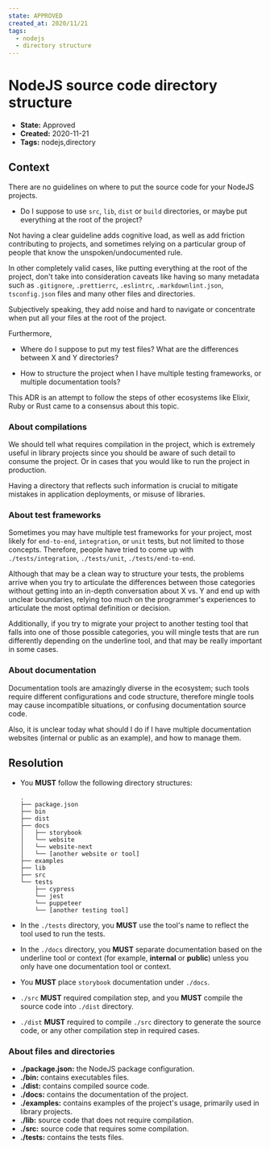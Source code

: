```yaml
---
state: APPROVED
created_at: 2020/11/21
tags:
  - nodejs
  - directory structure
---
```


# NodeJS source code directory structure

- **State:** Approved
- **Created:** 2020-11-21
- **Tags:** nodejs,directory

## Context

There are no guidelines on where to put the source code for your NodeJS
projects.

- Do I suppose to use `src`, `lib`, `dist` or `build` directories, or maybe put
  everything at the root of the project?

Not having a clear guideline adds cognitive load, as well as add friction
contributing to projects, and sometimes relying on a particular group of people
that know the unspoken/undocumented rule.

In other completely valid cases, like putting everything at the root of the
project, don't take into consideration caveats like having so many metadata such
as `.gitignore`, `.prettierrc`, `.eslintrc`, `.markdownlint.json`,
`tsconfig.json` files and many other files and directories.

Subjectively speaking, they add noise and hard to navigate or concentrate when
put all your files at the root of the project.

Furthermore,

- Where do I suppose to put my test files? What are the differences between X and
  Y directories?

- How to structure the project when I have multiple testing frameworks, or
  multiple documentation tools?

This ADR is an attempt to follow the steps of other ecosystems like Elixir,
Ruby or Rust came to a consensus about this topic.

### About compilations

We should tell what requires compilation in the project, which is extremely
useful in library projects since you should be aware of such detail to consume
the project. Or in cases that you would like to run the project in production.

Having a directory that reflects such information is crucial to mitigate mistakes
in application deployments, or misuse of libraries.

### About test frameworks

Sometimes you may have multiple test frameworks for your project, most likely
for `end-to-end`, `integration`, or `unit` tests, but not limited to those
concepts. Therefore, people have tried to come up with `./tests/integration`,
`./tests/unit`, `./tests/end-to-end`.

Although that may be a clean way to structure your tests, the problems arrive
when you try to articulate the differences between those categories without
getting into an in-depth conversation about X vs. Y and end up with unclear
boundaries, relying too much on the programmer's experiences to articulate the
most optimal definition or decision.

Additionally, if you try to migrate your project to another testing tool that
falls into one of those possible categories, you will mingle tests that are
run differently depending on the underline tool, and that may be really
important in some cases.

### About documentation

Documentation tools are amazingly diverse in the ecosystem; such tools require
different configurations and code structure, therefore mingle tools may cause
incompatible situations, or confusing documentation source code.

Also, it is unclear today what should I do if I have multiple documentation
websites (internal or public as an example), and how to manage them.

## Resolution

- You **MUST** follow the following directory structures:

  ```text
  .
  ├── package.json
  ├── bin
  ├── dist
  ├── docs
  │   ├── storybook
  │   └── website
  │   └── website-next
  │   └── [another website or tool]
  ├── examples
  ├── lib
  ├── src
  └── tests
      ├── cypress
      └── jest
      └── puppeteer
      └── [another testing tool]
  ```

- In the `./tests` directory, you **MUST** use the tool's name to reflect the
  tool used to run the tests.
- In the `./docs` directory, you **MUST** separate documentation based on the
  underline tool or context (for example, **internal** or **public**) unless
  you only have one documentation tool or context.
- You **MUST** place `storybook` documentation under `./docs`.
- `./src` **MUST** required compilation step, and you **MUST** compile the
  source code into `./dist` directory.
- `./dist` **MUST** required to compile `./src` directory to generate
  the source code, or any other compilation step in required cases.

### About files and directories

- **./package.json:** the NodeJS package configuration.
- **./bin:** contains executables files.
- **./dist:** contains compiled source code.
- **./docs:** contains the documentation of the project.
- **./examples:** contains examples of the project's usage, primarily used
  in library projects.
- **./lib:** source code that does not require compilation.
- **./src:** source code that requires some compilation.
- **./tests:** contains the tests files.
